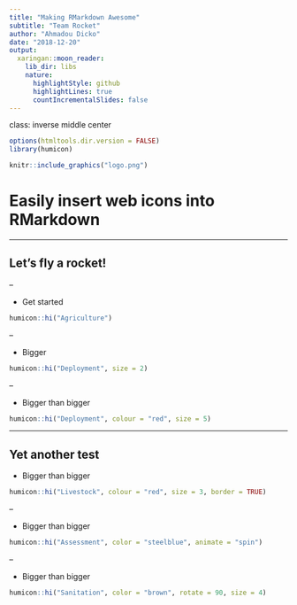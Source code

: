 ```yaml
---
title: "Making RMarkdown Awesome"
subtitle: "Team Rocket"
author: "Ahmadou Dicko"
date: "2018-12-20"
output:
  xaringan::moon_reader:
    lib_dir: libs
    nature:
      highlightStyle: github
      highlightLines: true
      countIncrementalSlides: false
---
```


class: inverse middle center

<style>.red{color: red;} h3{text-align: center;} </style>

```r
options(htmltools.dir.version = FALSE)
library(humicon)
```

```r
knitr::include_graphics("logo.png")
```

# Easily insert web icons into RMarkdown

---

## Let's fly a rocket!

--

* Get started

```r
humicon::hi("Agriculture")
```

--

* Bigger

```r
humicon::hi("Deployment", size = 2)
```

--

* Bigger than bigger

```r
humicon::hi("Deployment", colour = "red", size = 5)
```

---

## Yet another test


* Bigger than bigger

```r
humicon::hi("Livestock", colour = "red", size = 3, border = TRUE)
```

--

* Bigger than bigger

```r
humicon::hi("Assessment", color = "steelblue", animate = "spin")
```


--

* Bigger than bigger

```r
humicon::hi("Sanitation", color = "brown", rotate = 90, size = 4)
```
